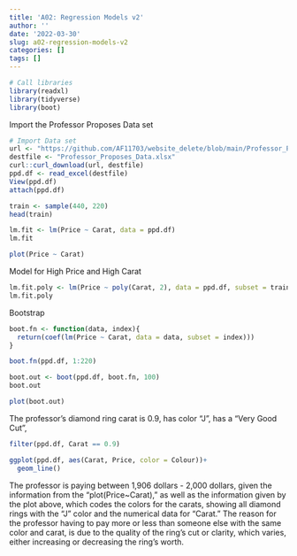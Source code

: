 ```yaml
---
title: 'A02: Regression Models v2'
author: ''
date: '2022-03-30'
slug: a02-regression-models-v2
categories: []
tags: []
---
```

```r
# Call libraries
library(readxl)
library(tidyverse)
library(boot)
```
Import the Professor Proposes Data set

```r
# Import Data set
url <- "https://github.com/AF11703/website_delete/blob/main/Professor_Proposes_Data.xlsx?raw=true"
destfile <- "Professor_Proposes_Data.xlsx"
curl::curl_download(url, destfile)
ppd.df <- read_excel(destfile)
View(ppd.df)
attach(ppd.df)
```

```r
train <- sample(440, 220)
head(train)
```

```r
lm.fit <- lm(Price ~ Carat, data = ppd.df)
lm.fit
```

```r
plot(Price ~ Carat)
```
Model for High Price and High Carat
```r
lm.fit.poly <- lm(Price ~ poly(Carat, 2), data = ppd.df, subset = train)
lm.fit.poly
```


Bootstrap
```r
boot.fn <- function(data, index){
  return(coef(lm(Price ~ Carat, data = data, subset = index)))
}

boot.fn(ppd.df, 1:220)
```
```r
boot.out <- boot(ppd.df, boot.fn, 100)
boot.out
```
```r
plot(boot.out)
```
The professor's diamond ring carat is 0.9, has color "J", has a "Very Good Cut", 

```r
filter(ppd.df, Carat == 0.9)
```
```r
ggplot(ppd.df, aes(Carat, Price, color = Colour))+
  geom_line()
```
The professor is paying between 1,906 dollars - 2,000 dollars, given the information from the "plot(Price~Carat)," as well as the information given by the plot above, which codes the colors for the carats, showing all diamond rings with the "J" color and the numerical data for "Carat." The reason for the professor having to pay more or less than someone else with the same color and carat, is due to the quality of the ring's cut or clarity, which varies, either increasing or decreasing the ring's worth.
